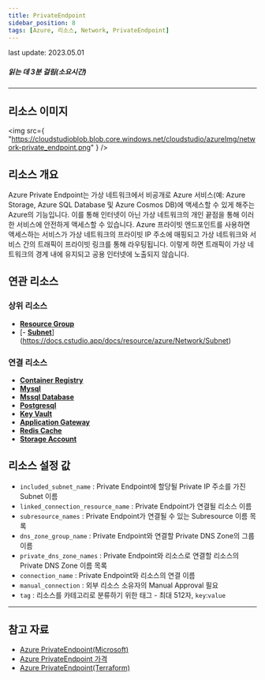```yaml
---
title: PrivateEndpoint
sidebar_position: 8
tags: [Azure, 리소스, Network, PrivateEndpoint]
---
```


<span className="theme-doc-version-badge badge badge--secondary">
    last update: 2023.05.01
</span>

##### 읽는 데 3분 걸림(소요시간)

---

## 리소스 이미지

<img
    src={
        "https://cloudstudioblob.blob.core.windows.net/cloudstudio/azureImg/network-private_endpoint.png"
    }
/>

## 리소스 개요

Azure Private Endpoint는 가상 네트워크에서 비공개로 Azure 서비스(예: Azure Storage, Azure SQL Database 및 Azure Cosmos DB)에 액세스할 수 있게 해주는 Azure의 기능입니다.
이를 통해 인터넷이 아닌 가상 네트워크의 개인 끝점을 통해 이러한 서비스에 안전하게 액세스할 수 있습니다.
Azure 프라이빗 엔드포인트를 사용하면 액세스하는 서비스가 가상 네트워크의 프라이빗 IP 주소에 매핑되고 가상 네트워크와 서비스 간의 트래픽이 프라이빗 링크를 통해 라우팅됩니다.
이렇게 하면 트래픽이 가상 네트워크의 경계 내에 유지되고 공용 인터넷에 노출되지 않습니다.

## 연관 리소스

### 상위 리소스

-   [**Resource Group**](https://docs.cstudio.app/docs/resource/azure/Base/ResourceGroup)
-   [- [**Subnet**](https://docs.cstudio.app/docs/resource/azure/Network/Subnet)](https://docs.cstudio.app/docs/resource/azure/Network/Subnet)

### 연결 리소스

-   [**Container Registry**](https://docs.cstudio.app/docs/resource/azure/Container/ContainerRegistry)
-   [**Mysql**](https://docs.cstudio.app/docs/resource/azure/Database/Mysql)
-   [**Mssql Database**](https://docs.cstudio.app/docs/resource/azure/Database/MssqlDatabase)
-   [**Postgresql**](https://docs.cstudio.app/docs/resource/azure/Database/Postgresql)
-   [**Key Vault**](https://docs.cstudio.app/docs/resource/azure/KeyVault)
-   [**Application Gateway**](https://docs.cstudio.app/docs/resource/azure/Network/ApplicationGateway)
-   [**Redis Cache**](https://docs.cstudio.app/docs/resource/azure/RedisCache/)
-   [**Storage Account**](https://docs.cstudio.app/docs/resource/azure/Storage/StorageAccount)

## 리소스 설정 값

-   `included_subnet_name` : Private Endpoint에 할당될 Private IP 주소를 가진 Subnet 이름
-   `linked_connection_resource_name` : Private Endpoint가 연결될 리소스 이름
-   `subresource_names` : Private Endpoint가 연결될 수 있는 Subresource 이름 목록
-   `dns_zone_group_name` : Private Endpoint와 연결할 Private DNS Zone의 그룹 이름
-   `private_dns_zone_names` : Private Endpoint와 리소스로 연결할 리소스의 Private DNS Zone 이름 목록
-   `connection_name` : Private Endpoint와 리소스의 연결 이름
-   `manual_connection` : 외부 리소스 소유자의 Manual Approval 필요
-   `tag` : 리소스를 카테고리로 분류하기 위한 태그 - 최대 512자, `key`:`value`

---

## 참고 자료

-   [Azure PrivateEndpoint(Microsoft)](https://learn.microsoft.com/ko-kr/azure/private-link/private-endpoint-overview)
-   [Azure PrivateEndpoint 가격](https://azure.microsoft.com/en-us/pricing/details/private-link/)
-   [Azure PrivateEndpoint(Terraform)](https://registry.terraform.io/providers/hashicorp/azurerm/latest/docs/resources/private_endpoint)
